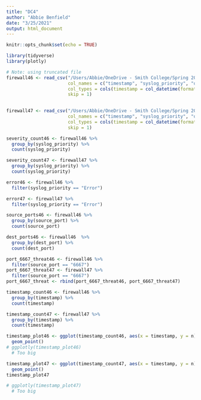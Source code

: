 ```yaml
---
title: "DC4"
author: "Abbie Benfield"
date: "3/25/2021"
output: html_document
---
```


```r
knitr::opts_chunk$set(echo = TRUE)

library(tidyverse)
library(plotly)
```

```r
# Note: using truncated file
firewall46 <- read_csv("/Users/Abbie/OneDrive - Smith College/Spring 2021/SDS235/SDS235-DC4/Firewall-04062012.csv",
                       col_names = c("timestamp", "syslog_priority", "operation", "message_code", "protocol", "source_ip", "dest_ip", "source_hostname", "dest_hostname", "source_port", "dest_port", "dest_service", "direction", "connections_built", "connections_torn_down"), 
                       col_types = cols(timestamp = col_datetime(format = "%d/%b/%Y %H:%M:%S")),
                       skip = 1)
      

firewall47 <- read_csv("/Users/Abbie/OneDrive - Smith College/Spring 2021/SDS235/SDS235-DC4/Firewall-04072012.csv",
                       col_names = c("timestamp", "syslog_priority", "operation", "message_code", "protocol", "source_ip", "dest_ip", "source_hostname", "dest_hostname", "source_port", "dest_port", "dest_service", "direction", "connections_built", "connections_torn_down"), 
                       col_types = cols(timestamp = col_datetime(format = "%d/%b/%Y %H:%M:%S")),
                       skip = 1)
```

```r
severity_count46 <- firewall46 %>% 
  group_by(syslog_priority) %>% 
  count(syslog_priority)

severity_count47 <- firewall47 %>% 
  group_by(syslog_priority) %>% 
  count(syslog_priority)

error46 <- firewall46 %>% 
  filter(syslog_priority == "Error") 

error47 <- firewall47 %>% 
  filter(syslog_priority == "Error")
```

```r
source_ports46 <- firewall46 %>% 
  group_by(source_port) %>% 
  count(source_port)

dest_ports46 <- firewall46  %>% 
  group_by(dest_port) %>% 
  count(dest_port)

port_6667_threat46 <- firewall46 %>% 
  filter(source_port == "6667")
port_6667_threat47 <- firewall47 %>% 
  filter(source_port == "6667")
port_6667_threat <- rbind(port_6667_threat46, port_6667_threat47)
```

```r
timestamp_count46 <- firewall46 %>% 
  group_by(timestamp) %>% 
  count(timestamp)

timestamp_count47 <- firewall47 %>% 
  group_by(timestamp) %>% 
  count(timestamp)

timestamp_plot46 <- ggplot(timestamp_count46, aes(x = timestamp, y = n)) +
  geom_point()
# ggplotly(timestamp_plot46)
  # Too big

timestamp_plot47 <- ggplot(timestamp_count47, aes(x = timestamp, y = n)) +
  geom_point()
timestamp_plot47

# ggplotly(timestamp_plot47)
  # Too big
```
